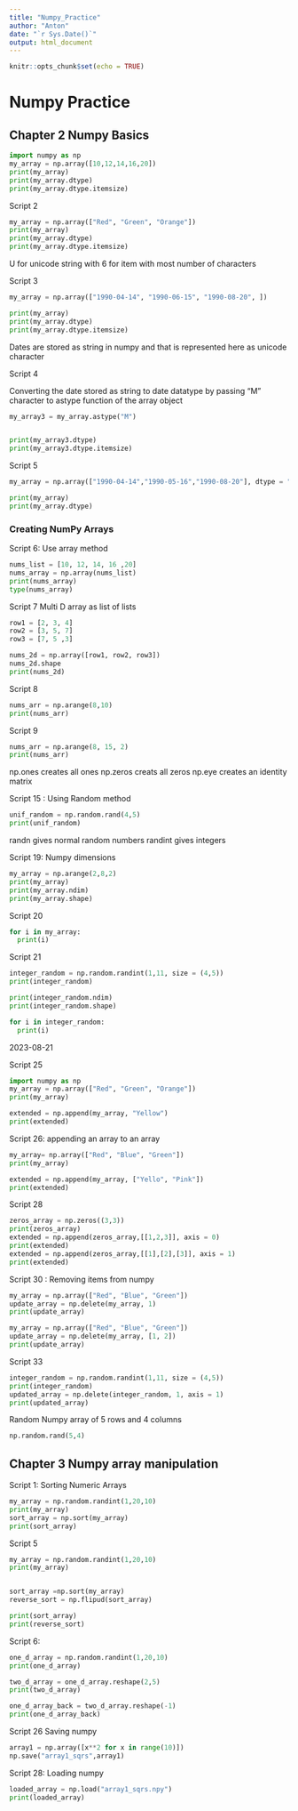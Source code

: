```yaml
---
title: "Numpy_Practice"
author: "Anton"
date: "`r Sys.Date()`"
output: html_document
---
```


```r
knitr::opts_chunk$set(echo = TRUE)
```



# Numpy Practice


## Chapter 2 Numpy Basics

```python
import numpy as np
my_array = np.array([10,12,14,16,20])
print(my_array)
print(my_array.dtype)
print(my_array.dtype.itemsize)
```
Script 2
```python
my_array = np.array(["Red", "Green", "Orange"])
print(my_array)
print(my_array.dtype)
print(my_array.dtype.itemsize)
```

U for unicode string with 6 for item with most number of characters

Script 3

```python
my_array = np.array(["1990-04-14", "1990-06-15", "1990-08-20", ])

print(my_array)
print(my_array.dtype)
print(my_array.dtype.itemsize)


```
Dates are stored as string in numpy and that is represented here as unicode character

Script 4

Converting the date stored as string to date datatype by passing "M" character to astype function of the array object
```python
my_array3 = my_array.astype("M")


print(my_array3.dtype)
print(my_array3.dtype.itemsize)

```
Script 5

```python
my_array = np.array(["1990-04-14","1990-05-16","1990-08-20"], dtype = "M")

print(my_array)
print(my_array.dtype)

```


### Creating NumPy Arrays   

Script 6: Use array method
```python
nums_list = [10, 12, 14, 16 ,20]
nums_array = np.array(nums_list)
print(nums_array)
type(nums_array)
```

Script 7 
Multi D array as list of lists

```python
row1 = [2, 3, 4]
row2 = [3, 5, 7]
row3 = [7, 5 ,3]

nums_2d = np.array([row1, row2, row3])
nums_2d.shape
print(nums_2d)
```

Script 8 
```python
nums_arr = np.arange(8,10)
print(nums_arr)
```

Script 9 

```python
nums_arr = np.arange(8, 15, 2)
print(nums_arr)
```

np.ones creates all ones
np.zeros creats all zeros
np.eye creates an identity matrix

Script 15 : Using Random method

```python
unif_random = np.random.rand(4,5)
print(unif_random)
```

randn gives normal random numbers
randint gives integers

Script 19: Numpy dimensions
```python
my_array = np.arange(2,8,2)
print(my_array)
print(my_array.ndim)
print(my_array.shape)

```

Script 20
```python
for i in my_array:
  print(i)
```

Script 21 


```python
integer_random = np.random.randint(1,11, size = (4,5))
print(integer_random)
```

```python
print(integer_random.ndim)
print(integer_random.shape)
```


```python
for i in integer_random:
  print(i)
```

2023-08-21 

Script 25

```python
import numpy as np
my_array = np.array(["Red", "Green", "Orange"])
print(my_array)

extended = np.append(my_array, "Yellow")
print(extended)
```

Script 26: appending an array to an array
```python
my_array= np.array(["Red", "Blue", "Green"])
print(my_array)

extended = np.append(my_array, ["Yello", "Pink"])
print(extended)
```

Script 28 
```python
zeros_array = np.zeros((3,3))
print(zeros_array)
extended = np.append(zeros_array,[[1,2,3]], axis = 0)
print(extended)
extended = np.append(zeros_array,[[1],[2],[3]], axis = 1)
print(extended)
```

Script 30 : Removing items from numpy

```python
my_array = np.array(["Red", "Blue", "Green"])
update_array = np.delete(my_array, 1)
print(update_array)
```
```python
my_array = np.array(["Red", "Blue", "Green"])
update_array = np.delete(my_array, [1, 2])
print(update_array)

```
Script 33
```python
integer_random = np.random.randint(1,11, size = (4,5))
print(integer_random)
updated_array = np.delete(integer_random, 1, axis = 1)
print(updated_array)
```

Random Numpy array of 5 rows and 4 columns
```python

np.random.rand(5,4)
```



## Chapter 3 Numpy array manipulation

Script 1: Sorting Numeric Arrays

```python
my_array = np.random.randint(1,20,10)
print(my_array)
sort_array = np.sort(my_array)
print(sort_array)
```

Script 5

```python
my_array = np.random.randint(1,20,10)
print(my_array)


sort_array =np.sort(my_array)
reverse_sort = np.flipud(sort_array)

print(sort_array)
print(reverse_sort)

```


Script 6:
```python
one_d_array = np.random.randint(1,20,10)
print(one_d_array)

two_d_array = one_d_array.reshape(2,5)
print(two_d_array)

one_d_array_back = two_d_array.reshape(-1)
print(one_d_array_back)
```

Script 26 Saving numpy

```python
array1 = np.array([x**2 for x in range(10)])
np.save("array1_sqrs",array1)

```

Script 28: Loading numpy
```python
loaded_array = np.load("array1_sqrs.npy")
print(loaded_array)
```


